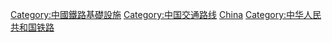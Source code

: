 {{commonscat|Railway lines in China}}
[[Category:中國鐵路基礎設施|Category:中國鐵路基礎設施]]
[[Category:中国交通路线|Category:中国交通路线]]
[[Category:各國鐵路線|China]]
[[Category:中华人民共和国铁路|Category:中华人民共和国铁路]]